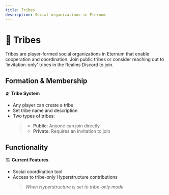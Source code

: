 ```yaml
---
title: Tribes
description: Social organizations in Eternum
---
```


# 👥 Tribes

Tribes are player-formed social organizations in Eternum that enable cooperation and coordination. Join public tribes or
consider reaching out to 'invitation-only' tribes in the Realms Discord to join.

## Formation & Membership

🫂 **Tribe System**

- Any player can create a tribe
- Set tribe name and description
- Two types of tribes:
  > - **Public**: Anyone can join directly
  > - **Private**: Requires an invitation to join

## Functionality

🏗️ **Current Features**

- Social coordination tool
- Access to tribe-only Hyperstructure contributions
  > _When Hyperstructure is set to tribe-only mode_
